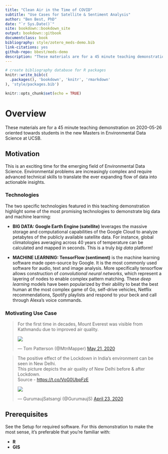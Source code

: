 ```yaml
--- 
title: "Clean Air in the Time of COVID"
subtitle: "Use Cases for Satellite & Sentiment Analysis"
author: "Ben Best, PhD"
date: "`r Sys.Date()`"
site: bookdown::bookdown_site
output: bookdown::gitbook
documentclass: book
bibliography: style/zotero_meds-demo.bib
link-citations: yes
github-repo: bbest/meds-demo
description: "These materials are for a 45 minute teaching demonstration oriented towards students in the new Masters in Environmental Data Science at UCSB."
---
```


```r
# create bibliography database for R packages
knitr::write_bib(c(
  .packages(), 'bookdown', 'knitr', 'rmarkdown'
), 'style/packages.bib')
```


```r
knitr::opts_chunk$set(echo = TRUE)
```

# Overview {-}

These materials are for a 45 minute teaching demonstration on 2020-05-26 oriented towards students in the new Masters in Environmental Data Science at UCSB.

## Motivation {- .objectives}

This is an exciting time for the emerging field of Environmental Data Science. Environmental problems are increasingly complex and require advanced technical skills to translate the ever expanding flow of data into actionable insights.

### Technologies {-}

The two specific technologies featured in this teaching demonstration highlight some of the most promising technologies to demonstrate big data and machine learning:

- **BIG DATA: Google Earth Engine (satellite)** leverages the massive storage and computational capabilities of the Google Cloud to analyze petabytes of the publicly available satellite data. For instance, global climatologies averaging across 40 years of temperature can be calculated and mapped in seconds. This is a truly _big data_ platform!

- **MACHINE LEARNING: TensorFlow (sentiment)** is the machine learning software made open-source by Google. It is the most commonly used software for audio, text and image analysis. More specifically tensorflow allows construction of _convolutional neural networks_, which represent a layering of nodes to enable complex pattern matching. These _deep learning_ models have been popularized by their ability to beat the best human at the most complex game of Go, self-drive vehicles, Netflix recommendations, Spotify playlists and respond to your beck and call through Alexa's voice commands.

### Motivating Use Case {-}

<blockquote class="twitter-tweet"><p lang="en" dir="ltr">For the first time in decades, Mount Everest was visible from Kathmandu due to improved air quality.</p>
<p>
<a href="https://t.co/n4kLw1OwcW"><img src="https://pbs.twimg.com/media/EYjPQBUXgAAbZwW?format=jpg&name=thumb"/></a>
</p>
&mdash; Tom Patterson (\@MtnMapper) <a href="https://twitter.com/MtnMapper/status/1263487780799184897?ref_src=twsrc%5Etfw">May 21, 2020</a></blockquote> <script async src="https://platform.twitter.com/widgets.js" charset="utf-8"></script>

<blockquote class="twitter-tweet"><p lang="en" dir="ltr">The positive effect of the Lockdown in India’s environment can be seen in New Delhi.<br>This picture depicts the air quality of New Delhi before &amp; after Lockdown.<br>Source - <a href="https://t.co/VoG0UbpFzE">https://t.co/VoG0UbpFzE</a></p>
<p>
<a href="https://t.co/FKlz93coJr"><img src="https://pbs.twimg.com/media/EWRq2NHX0AAuhMY?format=png&name=thumb"/></a>
</p>
&mdash; GurumaujSatsangi (\@GurumaujS) <a href="https://twitter.com/GurumaujS/status/1253244126239379457?ref_src=twsrc%5Etfw">April 23, 2020</a></blockquote> <script async src="https://platform.twitter.com/widgets.js" charset="utf-8"></script>


## Prerequisites {- .prereq}

See the Setup for required software. For this demonstration to make the most sense, it's preferable that you're familiar with:

- **R**
- **GIS**
